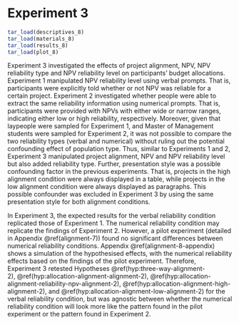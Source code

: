 # Experiment 3 {#alignment-8}

```r
tar_load(descriptives_8)
tar_load(materials_8)
tar_load(results_8)
tar_load(plot_8)
```

Experiment 3 investigated the effects of project alignment, NPV, NPV reliability
type and NPV reliability level on participants' budget allocations. Experiment 1
manipulated NPV reliability level using verbal prompts. That is, participants
were explicitly told whether or not NPV was reliable for a certain project.
Experiment 2 investigated whether people were able to extract the same
reliability information using numerical prompts. That is, participants were
provided with NPVs with either wide or narrow ranges, indicating either low or
high reliability, respectively. Moreover, given that laypeople were sampled for
Experiment 1, and Master of Management students were sampled for Experiment 2,
it was not possible to compare the two reliability types (verbal and numerical)
without ruling out the potential confounding effect of population type. Thus,
similar to Experiments 1 and 2, Experiment 3 manipulated project alignment, NPV
and NPV reliability level but also added reliability type. Further, presentation
style was a possible confounding factor in the previous experiments. That is,
projects in the high alignment condition were always displayed in a table, while
projects in the low alignment condition were always displayed as paragraphs.
This possible confounder was excluded in Experiment 3 by using the same
presentation style for both alignment conditions.

In Experiment 3, the expected results for the verbal reliability condition
replicated those of Experiment 1. The numerical reliability condition may
replicate the findings of Experiment 2. However, a pilot experiment (detailed in
Appendix \@ref(alignment-7)) found no significant differences between numerical
reliability conditions. Appendix \@ref(alignment-8-appendix) shows a simulation
of the hypothesised effects, with the numerical reliability effects based on the
findings of the pilot experiment. Therefore, Experiment 3 retested
Hypotheses \@ref(hyp:three-way-alignment-2), \@ref(hyp:allocation-alignment-alignment-2), \@ref(hyp:allocation-alignment-reliability-npv-alignment-2), \@ref(hyp:allocation-alignment-high-alignment-2),
and \@ref(hyp:allocation-alignment-low-alignment-2) for the verbal reliability
condition, but was agnostic between whether the numerical reliability condition
will look more like the pattern found in the pilot experiment or the pattern
found in Experiment 2.


